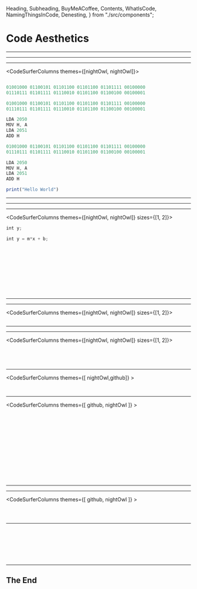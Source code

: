 
  Heading,
  Subheading,
  BuyMeACoffee,
  Contents,
  WhatIsCode,
  NamingThingsInCode,
  Denesting,
} from "./src/components";


<Head>
  <title>Code Aesthetics</title>
</Head>

# Code Aesthetics <Thing />

<Subheading text="The Art of Writing Beautiful Code" />

---

<Contents />

---

<WhatIsCode />

---

<CodeSurferColumns themes={[nightOwl, nightOwl]}>

<Step>

<Heading text="Is that it ?" />

```js

```

</Step>

<Step>

<Heading text="Is that it ?" />

```js 1:2  subtitle="First came binary"
01001000 01100101 01101100 01101100 01101111 00100000
01110111 01101111 01110010 01101100 01100100 00100001
```

</Step>

<Step>

<Heading text="Is that it ?" />

```js 4:7 subtitle="Then came the assembly"
01001000 01100101 01101100 01101100 01101111 00100000
01110111 01101111 01110010 01101100 01100100 00100001

LDA 2050
MOV H, A
LDA 2051
ADD H
```

</Step>

<Step>

<Heading text="Is that it ?" />

```js 9 subtitle="And now we are here"
01001000 01100101 01101100 01101100 01101111 00100000
01110111 01101111 01110010 01101100 01100100 00100001

LDA 2050
MOV H, A
LDA 2051
ADD H

print("Hello World")
```

</Step>

</CodeSurferColumns>

---

<Heading text="Human-centric code" />

---

<NamingThingsInCode />

---

<CodeSurferColumns themes={[nightOwl, nightOwl]} sizes={[1, 2]}>

<Step>

<Heading text="Bad naming patterns" />

```js title="Single letter names" subtitle="They don't tell you anything about the variable"
int y;
```

</Step>

<Step>

<Heading text="Bad naming patterns" />

```js title="Single letter names" subtitle="They don't tell you anything about the variable"
int y = m*x + b;
```

</Step>

<Step>

<Heading text="Bad naming patterns" />

```js file=./src/code/abbreviation_1.js title="Never abbreviate"

```

</Step>

<Step>

<Heading text="Bad naming patterns" />

```js 1[10:26],2[9:11],3[9:11],4[9:11],5[9:11],6[7],7[10:13,20:23],10[10:12,19:21],13[10:13,20:23] file=./src/code/abbreviation_1.js title="Never abbreviate" subtitle="What do they even mean ?"

```

</Step>

<Step>

<Heading text="Bad naming patterns" />

```js 1[10:44],2[9:21],3[9:20],4[9:24],5[9:22],6[7:12],7[14:19,30:35],10[14:18,29:33],13[14:22,33:41] file=./src/code/abbreviation_2.js title="Never abbreviate"

```

</Step>

<Step>

<Heading text="Bad naming patterns" />

```js file=./src/code/abbreviation_2.js title="Never abbreviate" subtitle="Now the world is a better place"

```

</Step>

<Step>

<Heading text="Bad naming patterns" />

```js file=./src/code/namingInterfaces_1.ts title="Adding types to your types" subtitle="A practice followed in C#"

```

</Step>

<Step>

<Heading text="Bad naming patterns" />

```js file=./src/code/namingInterfaces_2.ts title="Adding types to your types"

```

</Step>

<Step>

<Heading text="Bad naming patterns" />

```js 3[24:33] file=./src/code/namingInterfaces_2.ts title="Adding types to your types" subtitle="FileSaver could be an interface an abstract or concrete class. Makes no difference for JPEGImage class"

```

</Step>

<Step>

<Heading text="Bad naming patterns" />

```js file=./src/code/namingClasses_1.ts title="Naming a class 'Base' or 'Abstract'"

```

</Step>

<Step>

<Heading text="Bad naming patterns" />

```js file=./src/code/namingClasses_2.ts title="Naming a class 'Base' or 'Abstract'" subtitle="We tend to name the parent Base"

```

</Step>

<Step>

<Heading text="Bad naming patterns" />

```js file=./src/code/namingClasses_3.ts title="Naming a class 'Base' or 'Abstract'" subtitle="Over specify the child class"

```

</Step>

</CodeSurferColumns>

---

<Heading text="Never Nest" />

---

<CodeSurferColumns themes={[nightOwl, nightOwl]} sizes={[1, 2]}>

<Step>

<Heading text="Never Nest" />

```c file=./src/code/threeDeepNesting_1.c subtitle="Has more innner blocks to a function"

```

</Step>

</CodeSurferColumns>

---

<Denesting />

---

<CodeSurferColumns themes={[nightOwl, nightOwl]} sizes={[1, 2]}>

<Step>

<Heading text="Extraction" />

```c file=./src/code/extraction_1.c

```

</Step>
  
<Step>

<Heading text="Extraction" />

```c file=./src/code/extraction_2.c subtitle="Move the filtering logic to a separate function"

```

</Step>

<Step>

<Heading text="Inversion" />

```c file=./src/code/inversion_1.c subtitle="Let's invert the conditon next"

```

</Step>

<Step>

<Heading text="Inversion" />

```c file=./src/code/inversion_2.c subtitle="Thus eliminating one level of nesting"

```

</Step>

</CodeSurferColumns>

---

<CodeSurferColumns themes={[ nightOwl,github]} >
  
<Step>

```c file=./src/code/extraction_1.c title="Before"

```

```c file=./src/code/inversion_2.c title="After"

```

</Step>

</CodeSurferColumns>

---

<CodeSurferColumns themes={[ github, nightOwl ]} >

<Step subtitle="Lots of conditions to check">

```c file=./src/code/inversionExample_1.java

```

```c showNumbers file=./src/code/inversionExample_1.java

```

</Step>

<Step subtitle="Lots of conditions to check">

```c showNumbers file=./src/code/inversionExample_1.java

```

```c 4,5,23:25,27 showNumbers file=./src/code/inversionExample_1.java

```

</Step>

<Step subtitle="Apply inversion over and over">

```c showNumbers file=./src/code/inversionExample_1.java

```

```c 4,5,7:9,27 showNumbers file=./src/code/inversionExample_2.java

```

</Step>

<Step subtitle="Apply inversion over and over">

```c showNumbers file=./src/code/inversionExample_1.java

```

```c 1:26 showNumbers file=./src/code/inversionExample_3.java

```

</Step>

<Step subtitle="Apply inversion over and over">

```c showNumbers file=./src/code/inversionExample_1.java

```

```c 10,11,21:23,25 showNumbers file=./src/code/inversionExample_3.java

```

</Step>

<Step>

```c showNumbers file=./src/code/inversionExample_1.java

```

```c 9,10,12 showNumbers file=./src/code/inversionExample_4.java

```

</Step>

<Step subtitle="Separates the code in to 2 sections, a gatekeeping part and the crux of the functionality">

```c showNumbers file=./src/code/inversionExample_1.java

```

```c showNumbers file=./src/code/inversionExample_4.java

```

</Step>

</CodeSurferColumns>

---

<Heading text="Don't write commnets" />

---

<CodeSurferColumns themes={[ github, nightOwl ]} >
  
<Step>

<Heading text="Don't write commnets" />

```js file=./src/code/codeComments_1.js

```

</Step>

<Step>

<Heading text="Don't write commnets" />

```js 1,2,3,4 file=./src/code/codeComments_2.js subtitle="You could write a comment"

```

</Step>

<Step>

<Heading text="Don't write commnets" />

```js 1,2,3,4 file=./src/code/codeComments_3.js subtitle="But code is a much better way to express intent"

```

</Step>

</CodeSurferColumns>

---

<CodeSurfer>

```js file=./src/code/codeComments_example_1.js

```

```js file=./src/code/codeComments_example_2.js

```

```js file=./src/code/codeComments_example_3.js

```

```js file=./src/code/codeComments_example_4.js

```

```js 1,2,3,12 file=./src/code/codeComments_example_4.js

```

```js file=./src/code/codeComments_example_5.js

```

```js 13:15 file=./src/code/codeComments_example_6.js

```

</CodeSurfer>

---

## The End

<BuyMeACoffee />
